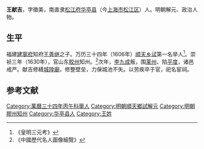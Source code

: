 {{明清人物信息框
| 姓名 = 王獻吉
| 原名 =
| 圖片名稱= 王獻吉.jpg
| 圖片大小 = 300px
| 圖片說明 = 《松江邦彦图》之王獻吉像
| 最高職務 = 山東膠州知州
| 國家 = 大明
| 爵位 =
| 籍貫 = [[南直隸|南直隸]][[松江府|松江府]][[華亭縣|華亭縣]]
| 族裔 = 漢族
| 旗籍 = 
| 字號 = 字徵美
| 室名 = 
| 諡號 = 
| 出生日期 = 生年不詳
| 出生地點 = 
| 逝世日期 = 卒年不詳
| 逝世地點 = 
| 墓葬 =
| 配偶 =
| 親屬 = （父）[[王善繼|王善繼]]
| 出身 = 
*萬曆三十四年丙午科第一名舉人
| 經歷 = 
| 著作 =
}}

'''王献吉'''，字徵美，南直隶[[松江府|松江府]][[华亭县|华亭县]]（今[[上海市|上海市]][[松江区|松江区]]）人。明朝解元、政治人物。

==生平==
福建[[建寧府|建寧府]]知府[[王善继|王善继]]之子。万历三十四年（1606年）[[顺天|顺天]][[乡试|乡试]]第一名举人<ref>《皇明三元考》</ref>。崇祯三年（1630年），官山东[[胶州|胶州]]知州。<ref>《中國歷代名人圖像細覽》</ref>次年，[[李九成|李九成]]叛，围[[莱州|莱州]]、陷[[平度|平度]]，诸邑戒严。献吉修繕[[城隍廟|城隍廟]]，修整壁垒，力保城池不失。以劳疾卒于官，祀名宦祠。

==参考文献==

{{DEFAULTSORT:Wang王}}
[[Category:萬曆三十四年丙午科舉人|Category:萬曆三十四年丙午科舉人]]
[[Category:明朝順天鄉試解元|Category:明朝順天鄉試解元]]
[[Category:明朝膠州知州|Category:明朝膠州知州]]
[[Category:华亭县人|Category:华亭县人]]
[[Category:王姓|Category:王姓]]
